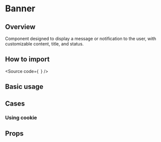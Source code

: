 

<Meta of={Stories} />

# Banner

## Overview

Component designed to display a message or notification to the user, with customizable content, title, and status.

## How to import

<Source
  code={`
`}
/>

## Basic usage

<Canvas of={Stories.Base} />

## Cases

### Using cookie

<Canvas of={CaseStories.Cookie} />

## Props

<ArgTypes of={Stories} />
